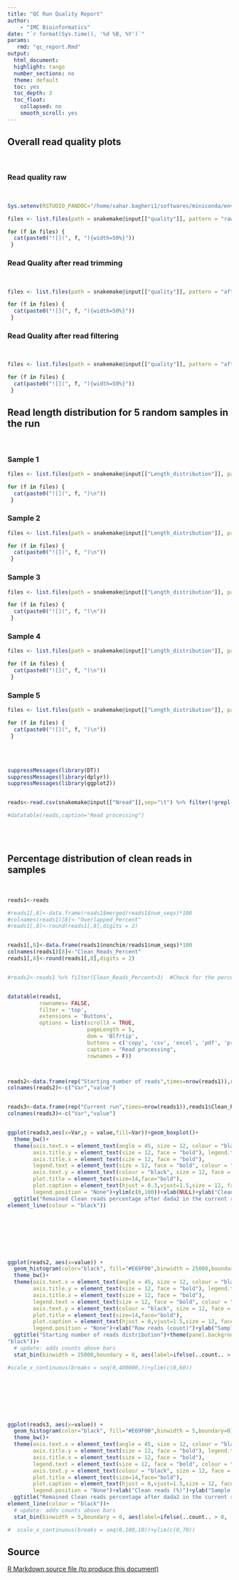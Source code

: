 ```yaml
---
title: "QC Run Quality Report"
author:
    - "IMC Bioinformatics"
date: "`r format(Sys.time(), '%d %B, %Y')`"
params:
   rmd: "qc_report.Rmd"
output:
  html_document:
  highlight: tango
  number_sections: no
  theme: default
  toc: yes
  toc_depth: 3
  toc_float:
    collapsed: no
    smooth_scroll: yes
---
```




## Overall read quality plots {.tabset .tabset-fade}

<br>

### Read quality raw 

<br>



```r
Sys.setenv(RSTUDIO_PANDOC="/home/sahar.bagheri1/softwares/miniconda/envs/rmd/bin")

files <- list.files(path = snakemake@input[["quality"]], pattern = "raw", full.names = TRUE)

for (f in files) {
  cat(paste0("![](", f, "){width=50%}"))
 }

```


### Read Quality after read trimming

<br>

```r

files <- list.files(path = snakemake@input[["quality"]], pattern = "afterQC", full.names =TRUE)

for (f in files) {
  cat(paste0("![](", f, "){width=50%}"))
 }
```


### Read Quality after read filtering

<br>

```r

files <- list.files(path = snakemake@input[["quality"]], pattern = "afterdada2", full.names =TRUE)

for (f in files) {
  cat(paste0("![](", f, "){width=50%}"))
 }
```


## Read length distribution for 5 random samples in the run {.tabset .tabset-fade}

<br>

### Sample 1

```r

files <- list.files(path = snakemake@input[["Length_distribution"]], pattern = "S1", full.names =TRUE)

for (f in files) {
  cat(paste0("![](", f, ")\n"))
 }

```



### Sample 2

```r

files <- list.files(path = snakemake@input[["Length_distribution"]], pattern = "S2", full.names =TRUE)

for (f in files) {
  cat(paste0("![](", f, ")\n"))
 }
```



### Sample 3

```r

files <- list.files(path = snakemake@input[["Length_distribution"]], pattern = "S3", full.names =TRUE)

for (f in files) {
  cat(paste0("![](", f, ")\n"))
 }
```



### Sample 4

```r

files <- list.files(path = snakemake@input[["Length_distribution"]], pattern = "S4", full.names =TRUE)

for (f in files) {
  cat(paste0("![](", f, ")\n"))
 }
```



### Sample 5

```r

files <- list.files(path = snakemake@input[["Length_distribution"]], pattern = "S5", full.names =TRUE)

for (f in files) {
  cat(paste0("![](", f, ")\n"))
 }
```



<br>
<br>


```r

suppressMessages(library(DT))
suppressMessages(library(dplyr))
suppressMessages(library(ggplot2))


reads<-read.csv(snakemake@input[["Nread"]],sep="\t") %>% filter(!grepl('Undetermined|undetermined', file))

#datatable(reads,caption="Read processing")

```

<br>
<br>

## Percentage distribution of clean reads in samples

<br>

```r
reads1<-reads

#reads1[,8]<-data.frame(reads1$merged/reads1$num_seqs)*100
#colnames(reads1)[8]<-"Overlapped_Percent"
#reads1[,8]<-round(reads1[,8],digits = 2)


reads1[,8]<-data.frame(reads1$nonchim/reads1$num_seqs)*100
colnames(reads1)[8]<-"Clean_Reads_Percent"
reads1[,8]<-round(reads1[,8],digits = 2)


#reads2<-reads1 %>% filter(Clean_Reads_Percent>3)  #Check for the percentage threshold for excluding negative controls and undetermined rows, so far 40% has worked


datatable(reads1, 
          rownames= FALSE,
          filter = 'top',
          extensions = 'Buttons',
          options = list(scrollX = TRUE,
                         pageLength = 5,
                         dom = 'Blfrtip',
                         buttons = c('copy', 'csv', 'excel', 'pdf', 'print'),
                         caption = "Read processing",
                         rownames = F)) 



reads2<-data.frame(rep("Starting number of reads",times=nrow(reads1)),reads1$num_seqs)
colnames(reads2)<-c("Var","value")


reads3<-data.frame(rep("Current run",times=nrow(reads1)),reads1$Clean_Reads_Percent)
colnames(reads3)<-c("Var","value")



```


```r

ggplot(reads3,aes(x=Var,y = value,fill=Var))+geom_boxplot()+
  theme_bw()+
  theme(axis.text.x = element_text(angle = 45, size = 12, colour = "black",  hjust = 1, face= "bold"),
        axis.title.y = element_text(size = 12, face = "bold"), legend.title = element_text(size = 16, face = "bold"),
        axis.title.x = element_text(size = 12, face = "bold"),
        legend.text = element_text(size = 12, face = "bold", colour = "black"),
        axis.text.y = element_text(colour = "black", size = 12, face = "bold"),
        plot.title = element_text(size=14,face="bold"),
        plot.caption = element_text(hjust = 0.3,vjust=1.5,size = 12, face = "bold", colour = "red"),
        legend.position = "None")+ylim(c(0,100))+xlab(NULL)+ylab("Clean reads")+
  ggtitle("Remained Clean reads percentage after dada2 in the current run")+theme(panel.background = element_blank(),panel.border =element_rect(fill = NA, color = "black"), panel.grid.major = element_blank(),panel.grid.minor = element_blank(), axis.line = 
element_line(colour = "black"))


```

<br>
<br>
<br>
<br>
<br>

```r

ggplot(reads2, aes(x=value)) + 
  geom_histogram(color="black", fill="#E69F00",binwidth = 25000,boundary=0)+   #boundary start starts the bin from zero
  theme_bw()+
  theme(axis.text.x = element_text(angle = 45, size = 12, colour = "black",  hjust = 1, face= "bold"),
        axis.title.y = element_text(size = 12, face = "bold"), legend.title = element_text(size = 16, face = "bold"),
        axis.title.x = element_text(size = 12, face = "bold"),
        legend.text = element_text(size = 12, face = "bold", colour = "black"),
        axis.text.y = element_text(colour = "black", size = 12, face = "bold"),
        plot.title = element_text(size=14,face="bold"),
        plot.caption = element_text(hjust = 0,vjust=1.5,size = 12, face = "bold", colour = "red"),
        legend.position = "None")+xlab("Raw reads (count)")+ylab("Sample count")+
  ggtitle("Starting number of reads distribution")+theme(panel.background = element_blank(),panel.border =element_rect(fill = NA, color = "black"), panel.grid.major = element_blank(),panel.grid.minor = element_blank(), axis.line = element_line(colour = 
"black"))+
  # update: adds counts above bars
  stat_bin(binwidth = 25000,boundary = 0, aes(label=ifelse(..count.. > 0, ..count.., "")),geom="text",vjust=-0.9,hjust=0.5)#+labs(caption="Binwidth is 5.")

#scale_x_continuous(breaks = seq(0,400000,))+ylim(c(0,60))

```

<br>
<br>
<br>
<br>
<br>



```r

ggplot(reads3, aes(x=value)) + 
  geom_histogram(color="black", fill="#E69F00",binwidth = 5,boundary=0)+   #boundary start starts the bin from zero
  theme_bw()+
  theme(axis.text.x = element_text(angle = 45, size = 12, colour = "black",  hjust = 1, face= "bold"),
        axis.title.y = element_text(size = 12, face = "bold"), legend.title = element_text(size = 16, face = "bold"),
        axis.title.x = element_text(size = 12, face = "bold"),
        legend.text = element_text(size = 12, face = "bold", colour = "black"),
        axis.text.y = element_text(colour = "black", size = 12, face = "bold"),
        plot.title = element_text(size=14,face="bold"),
        plot.caption = element_text(hjust = 0,vjust=1.5,size = 12, face = "bold", colour = "red"),
        legend.position = "None")+xlab("Clean reads (%)")+ylab("Sample count")+
  ggtitle("Remained Clean reads percentage after dada2 in the current run")+theme(panel.background = element_blank(),panel.border =element_rect(fill = NA, color = "black"), panel.grid.major = element_blank(),panel.grid.minor = element_blank(), axis.line = 
element_line(colour = "black"))+
  # update: adds counts above bars
  stat_bin(binwidth = 5,boundary = 0, aes(label=ifelse(..count.. > 0, ..count.., "")),geom="text",vjust=-0.9)#+labs(caption="Binwidth is 5.")

#  scale_x_continuous(breaks = seq(0,100,10))+ylim(c(0,70))

```

## Source
<a download="qc_report.Rmd" href="`r base64enc::dataURI(file = params$rmd, mime = 'text/rmd', encoding = 'base64')`">R Markdown source file (to produce this document)</a>

